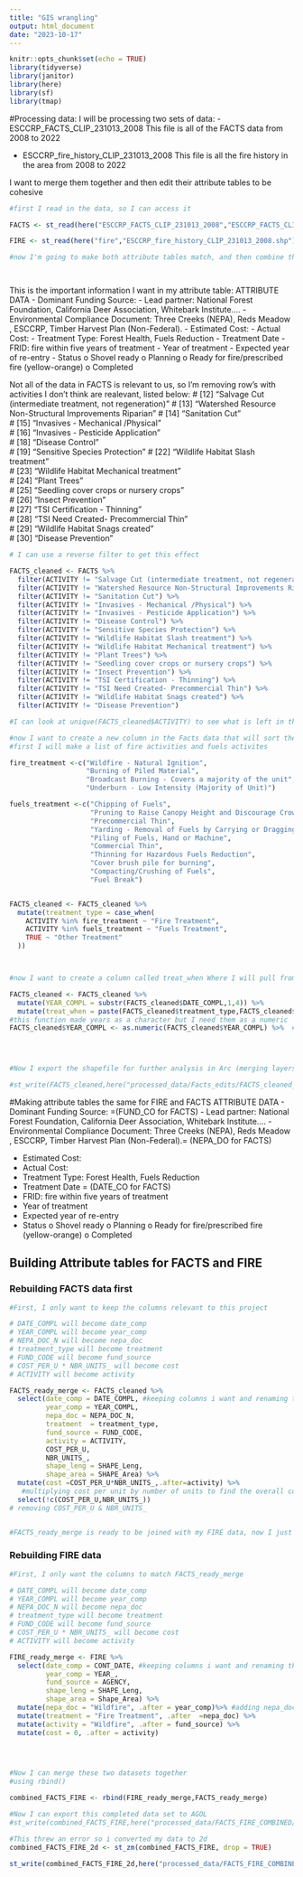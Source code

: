 ```yaml
---
title: "GIS wrangling"
output: html_document
date: "2023-10-17"
---
```


```r
knitr::opts_chunk$set(echo = TRUE)
library(tidyverse)
library(janitor)
library(here)
library(sf)
library(tmap)


```


#Processing data: 
I will be processing two sets of data: 
- ESCCRP_FACTS_CLIP_231013_2008
This file is all of the FACTS data from 2008 to 2022

- ESCCRP_fire_history_CLIP_231013_2008
This file is all the fire history in the area from 2008 to 2022

I want to merge them together and then edit their attribute tables to be cohesive 
```r
#first I read in the data, so I can access it 

FACTS <- st_read(here("ESCCRP_FACTS_CLIP_231013_2008","ESCCRP_FACTS_CLIP_231013_2008.shp"))

FIRE <- st_read(here("fire","ESCCRP_fire_history_CLIP_231013_2008.shp"))

#now I'm going to make both attribute tables match, and then combine the two shapefiles. First I'm going to work on the FACTS data




```
This is the important information I want in my attribute table:
ATTRIBUTE DATA
-	Dominant Funding Source: 
-	Lead partner: National Forest Foundation, California Deer Association, Whitebark Institute…. 
-	Environmental Compliance Document: Three Creeks (NEPA), Reds Meadow , ESCCRP, Timber Harvest Plan (Non-Federal). 
-	Estimated Cost: 
-	Actual Cost: 
-	Treatment Type: Forest Health, Fuels Reduction
-	Treatment Date 
-	FRID: fire within five years of treatment 
-	Year of treatment 
-	Expected year of re-entry 
-	Status
o	Shovel ready 
o	Planning
o	Ready for fire/prescribed fire (yellow-orange) 
o	Completed 


Not all of the data in FACTS is relevant to us, so I'm removing row's with activities I don't think are realevant, listed below: 
# [12] "Salvage Cut (intermediate treatment, not regeneration)" 
# [13] "Watershed Resource Non-Structural Improvements Riparian"
# [14] "Sanitation Cut"                                         
# [15] "Invasives - Mechanical /Physical"                       
# [16] "Invasives - Pesticide Application"  
# [18] "Disease Control"                                        
# [19] "Sensitive Species Protection"
# [22] "Wildlife Habitat Slash treatment"                       
# [23] "Wildlife Habitat Mechanical treatment"                  
# [24] "Plant Trees"                                            
# [25] "Seedling cover crops or nursery crops"                  
# [26] "Insect Prevention"                                      
# [27] "TSI Certification - Thinning"                           
# [28] "TSI Need Created- Precommercial Thin"                   
# [29] "Wildlife Habitat Snags created"                         
# [30] "Disease Prevention"
```r
# I can use a reverse filter to get this effect 

FACTS_cleaned <- FACTS %>% 
  filter(ACTIVITY != "Salvage Cut (intermediate treatment, not regeneration)") %>%
  filter(ACTIVITY != "Watershed Resource Non-Structural Improvements Riparian") %>%
  filter(ACTIVITY != "Sanitation Cut") %>%
  filter(ACTIVITY != "Invasives - Mechanical /Physical") %>%
  filter(ACTIVITY != "Invasives - Pesticide Application") %>%
  filter(ACTIVITY != "Disease Control") %>%
  filter(ACTIVITY != "Sensitive Species Protection") %>%
  filter(ACTIVITY != "Wildlife Habitat Slash treatment") %>%
  filter(ACTIVITY != "Wildlife Habitat Mechanical treatment") %>%
  filter(ACTIVITY != "Plant Trees") %>%
  filter(ACTIVITY != "Seedling cover crops or nursery crops") %>%
  filter(ACTIVITY != "Insect Prevention") %>%
  filter(ACTIVITY != "TSI Certification - Thinning") %>%
  filter(ACTIVITY != "TSI Need Created- Precommercial Thin") %>%
  filter(ACTIVITY != "Wildlife Habitat Snags created") %>%
  filter(ACTIVITY != "Disease Prevention")

#I can look at unique(FACTS_cleaned$ACTIVITY) to see what is left in the data

#now I want to create a new column in the Facts data that will sort the treatment as either fire treatment or a fuels treatment 
#first I will make a list of fire activities and fuels activites

fire_treatment <-c("Wildfire - Natural Ignition", 
                   "Burning of Piled Material",
                   "Broadcast Burning - Covers a majority of the unit",
                   "Underburn - Low Intensity (Majority of Unit)")

fuels_treatment <-c("Chipping of Fuels",
                    "Pruning to Raise Canopy Height and Discourage Crown Fire",
                    "Precommercial Thin",
                    "Yarding - Removal of Fuels by Carrying or Dragging",
                    "Piling of Fuels, Hand or Machine",
                    "Commercial Thin",
                    "Thinning for Hazardous Fuels Reduction",
                    "Cover brush pile for burning",
                    "Compacting/Crushing of Fuels",
                    "Fuel Break")


FACTS_cleaned <- FACTS_cleaned %>%
  mutate(treatment_type = case_when(
    ACTIVITY %in% fire_treatment ~ "Fire Treatment",
    ACTIVITY %in% fuels_treatment ~ "Fuels Treatment",
    TRUE ~ "Other Treatment"
  ))



#now I want to create a column called treat_when Where I will pull from my treatment column to find if the treatment was fuel or fire, and then I'll pull from my DATE_COMPL column to get the year it was completed. So a row with a treatment of fuel in 2017 would get fuel_2017 in the new treat_when column. 

FACTS_cleaned <- FACTS_cleaned %>% 
  mutate(YEAR_COMPL = substr(FACTS_cleaned$DATE_COMPL,1,4)) %>%
  mutate(treat_when = paste(FACTS_cleaned$treatment_type,FACTS_cleaned$YEAR_COMPL))
#this function made years as a character but I need them as a numeric 
FACTS_cleaned$YEAR_COMPL <- as.numeric(FACTS_cleaned$YEAR_COMPL) %>%  #changing from character to numeric
 



#Now I export the shapefile for further analysis in Arc (merging layers)

#st_write(FACTS_cleaned,here("processed_data/Facts_edits/FACTS_cleaned_231017c/FACTS_cleaned_231017c.shp"))
```

#Making attribute tables the same for FIRE and FACTS
ATTRIBUTE DATA
- Dominant Funding Source: =(FUND_CO for FACTS)
- Lead partner: National Forest Foundation, California Deer Association, Whitebark Institute….
- Environmental Compliance Document: Three Creeks (NEPA), Reds Meadow , ESCCRP, Timber Harvest Plan (Non-Federal).= (NEPA_DO for FACTS)

- Estimated Cost:
- Actual Cost:
- Treatment Type: Forest Health, Fuels Reduction
- Treatment Date = (DATE_CO for FACTS) 
- FRID: fire within five years of treatment
- Year of treatment
- Expected year of re-entry
- Status
o Shovel ready
o Planning
o Ready for fire/prescribed fire (yellow-orange)
o Completed

## Building Attribute tables for FACTS and FIRE
### Rebuilding FACTS data first
```r
#First, I only want to keep the columns relevant to this project 

# DATE_COMPL will become date_comp
# YEAR_COMPL will become year_comp
# NEPA_DOC_N will become nepa_doc
# treatment_type will become treatment
# FUND_CODE will become fund_source
# COST_PER_U * NBR_UNITS_ will become cost
# ACTIVITY will become activity

FACTS_ready_merge <- FACTS_cleaned %>% 
  select(date_comp = DATE_COMPL, #keeping columns i want and renaming them via new_name = old_name form
         year_comp = YEAR_COMPL,
         nepa_doc = NEPA_DOC_N,
         treatment  = treatment_type,
         fund_source = FUND_CODE,
         activity = ACTIVITY, 
         COST_PER_U, 
         NBR_UNITS_,
         shape_leng = SHAPE_Leng,
         shape_area = SHAPE_Area) %>%
  mutate(cost =COST_PER_U*NBR_UNITS_,.after=activity) %>% 
   #multiplying cost per unit by number of units to find the overall cost 
  select(!c(COST_PER_U,NBR_UNITS_)) 
# removing COST_PER_U & NBR_UNITS_


#FACTS_ready_merge is ready to be joined with my FIRE data, now I just need to configure the FIRE data the same 

```


### Rebuilding FIRE data
```r
#First, I only want the columns to match FACTS_ready_merge

# DATE_COMPL will become date_comp
# YEAR_COMPL will become year_comp
# NEPA_DOC_N will become nepa_doc
# treatment_type will become treatment
# FUND_CODE will become fund_source
# COST_PER_U * NBR_UNITS_ will become cost
# ACTIVITY will become activity

FIRE_ready_merge <- FIRE %>% 
  select(date_comp = CONT_DATE, #keeping columns i want and renaming them via new_name = old_name form
         year_comp = YEAR_,
         fund_source = AGENCY,
         shape_leng = SHAPE_Leng,
         shape_area = Shape_Area) %>%
  mutate(nepa_doc = "Wildfire", .after = year_comp)%>% #adding nepa_doc column, .after argument places it on table in correct place
  mutate(treatment = "Fire Treatment", .after  =nepa_doc) %>%
  mutate(activity = "Wildfire", .after = fund_source) %>%
  mutate(cost = 0, .after = activity)
  



#Now I can merge these two datasets together
#using rbind()

combined_FACTS_FIRE <- rbind(FIRE_ready_merge,FACTS_ready_merge)

#Now I can export this completed data set to AGOL
#st_write(combined_FACTS_FIRE,here("processed_data/FACTS_FIRE_COMBINED/FACTS_FIRE_COMBINED_231025/FACTS_FIRE_COMBINED_231025.shp"))

#This threw an error so i converted my data to 2d
combined_FACTS_FIRE_2d <- st_zm(combined_FACTS_FIRE, drop = TRUE)

st_write(combined_FACTS_FIRE_2d,here("processed_data/FACTS_FIRE_COMBINED/FACTS_FIRE_COMBINED_231025/FACTS_FIRE_COMBINED_231025.shp"))
```




